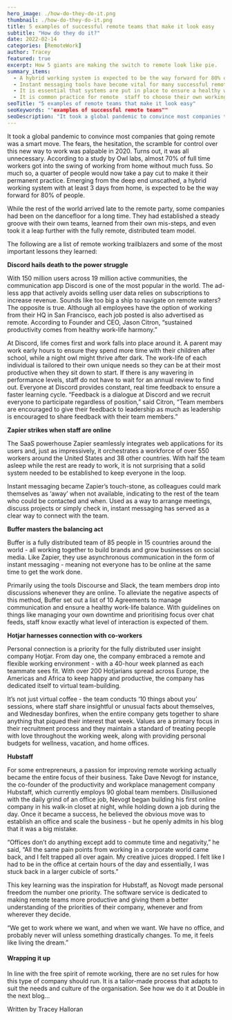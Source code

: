 ```yaml
---
hero_image: ./how-do-they-do-it.png
thumbnail: ./how-do-they-do-it.png
title: 5 examples of successful remote teams that make it look easy
subtitle: "How do they do it?"
date: 2022-02-14
categories: [RemoteWork]
author: Tracey
featured: true
excerpt: How 5 giants are making the switch to remote look like pie.
summary_items:
  - A hybrid working system is expected to be the way forward for 80% of people
  - Instant messaging tools have become vital for many successful remote working companies
  - It is essential that systems are put in place to ensure a healthy work-life balance
  - It is common practice for remote  staff to choose their own working hours
seoTitle: "5 examples of remote teams that make it look easy"
seoKeywords: ""examples of successful remote teams""
seoDescription: "It took a global pandemic to convince most companies that going remote was a smart move. The fears, the hesitation, the scramble for control over this new idea."
---
```


It took a global pandemic to convince most companies that going remote was a smart move. The fears, the hesitation, the scramble for control over this new way to work was palpable in 2020. Turns out, it was all unnecessary. According to a study by Owl labs, almost 70% of full time workers got into the swing of working from home without much fuss. So much so, a quarter of people would now take a pay cut to make it their permanent practice. Emerging from the deep end unscathed, a hybrid working system with at least 3 days from home, is expected to be the way forward for 80% of people.

While the rest of the world arrived late to the remote party, some companies had been on the dancefloor for a long time. They had established a steady groove with their own teams, learned from their own mis-steps, and even took it a leap further with the fully remote, distributed team model.

The following are a list of remote working trailblazers and some of the most important lessons they learned:

**Discord hails death to the power struggle**

With 150 million users across 19 million active communities, the communication app Discord is one of the most popular in the world. The ad-less app that actively avoids selling user data relies on subscriptions to increase revenue. Sounds like too big a ship to navigate on remote waters? The opposite is true. Although all employees have the option of working from their HQ in San Francisco, each job posted is also advertised as remote. According to Founder and CEO, Jason Citron, “sustained productivity comes from healthy work-life harmony.”

At Discord, life comes first and work falls into place around it. A parent may work early hours to ensure they spend more time with their children after school, while a night owl might thrive after dark. The work-life of each individual is tailored to their own unique needs so they can be at their most productive when they sit down to start. If there is any wavering in performance levels, staff do not have to wait for an annual review to find out. Everyone at Discord provides constant, real time feedback to ensure a faster learning cycle.
“Feedback is a dialogue at Discord and we recruit everyone to participate regardless of position,” said Citron, “Team members are encouraged to give their feedback to leadership as much as leadership is encouraged to share feedback with their team members.”

**Zapier strikes when staff are online**

The SaaS powerhouse Zapier seamlessly integrates web applications for its users and, just as impressively, it orchestrates a workforce of over 550 workers around the United States and 38 other countries. With half the team asleep while the rest are ready to work, it is not surprising that a solid system needed to be established to keep everyone in the loop.

Instant messaging became Zapier’s touch-stone, as colleagues could mark themselves as ‘away’ when not available, indicating to the rest of the team who could be contacted and when. Used as a way to arrange meetings, discuss projects or simply check in, instant messaging has served as a clear way to connect with the team.

**Buffer masters the balancing act**

Buffer is a fully distributed team of 85 people in 15 countries around the world - all working together to build brands and grow businesses on social media. Like Zapier, they use asynchronous communication in the form of instant messaging - meaning not everyone has to be online at the same time to get the work done.

Primarily using the tools Discourse and Slack, the team members drop into discussions whenever they are online. To alleviate the negative aspects of this method, Buffer set out a list of 10 Agreements to manage communication and ensure a healthy work-life balance. With guidelines on things like managing your own downtime and prioritising focus over chat feeds, staff know exactly what level of interaction is expected of them.

**Hotjar harnesses connection with co-workers**

Personal connection is a priority for the fully distributed user insight company Hotjar. From day one, the company embraced a remote and flexible working environment - with a 40-hour week planned as each teammate sees fit. With over 200 Hotjarians spread across Europe, the Americas and Africa to keep happy and productive, the company has dedicated itself to virtual team-building.

It’s not just virtual coffee - the team conducts ‘10 things about you’ sessions, where staff share insightful or unusual facts about themselves, and Wednesday bonfires, when the entire company gets together to share anything that piqued their interest that week. Values are a primary focus in their recruitment process and they maintain a standard of treating people with love throughout the working week, along with providing personal budgets for wellness, vacation, and home offices.

**Hubstaff**

For some entrepreneurs, a passion for improving remote working actually became the entire focus of their business. Take Dave Nevogt for instance, the co-founder of the productivity and workplace management company Hubstaff, which currently employs 90 global team members. Disillusioned with the daily grind of an office job, Nevogt began building his first online company in his walk-in closet at night, while holding down a job during the day. Once it became a success, he believed the obvious move was to establish an office and scale the business - but he openly admits in his blog that it was a big mistake.

“Offices don’t do anything except add to commute time and negativity,” he said, “All the same pain points from working in a corporate world came back, and I felt trapped all over again. My creative juices dropped. I felt like I had to be in the office at certain hours of the day and essentially, I was stuck back in a larger cubicle of sorts.”

This key learning was the inspiration for Hubstaff, as Novogt made personal freedom the number one priority. The software service is dedicated to making remote teams more productive and giving them a better understanding of the priorities of their company, whenever and from wherever they decide.

“We get to work where we want, and when we want. We have no office, and probably never will unless something drastically changes. To me, it feels like living the dream.”

#### **Wrapping it up**

In line with the free spirit of remote working, there are no set rules for how this type of company should run. It is a tailor-made process that adapts to suit the needs and culture of the organisation. See how we do it at Double in the next blog…

Written by Tracey Halloran
